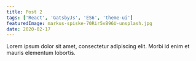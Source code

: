 ```yaml
---
title: Post 2
tags: ['React', 'GatsbyJs', 'ES6', 'theme-ui']
featuredImage: markus-spiske-70Rir5vB96U-unsplash.jpg
date: 2020-02-17
---
```


Lorem ipsum dolor sit amet, consectetur adipiscing elit. Morbi id enim et mauris elementum lobortis.

